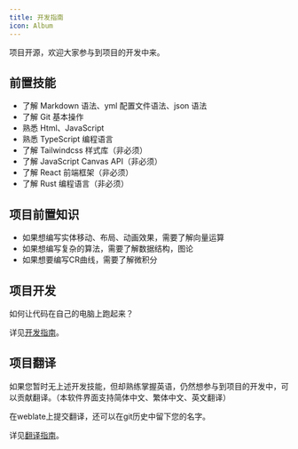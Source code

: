 ```yaml
---
title: 开发指南
icon: Album
---
```


项目开源，欢迎大家参与到项目的开发中来。

## 前置技能

- 了解 Markdown 语法、yml 配置文件语法、json 语法
- 了解 Git 基本操作
- 熟悉 Html、JavaScript
- 熟悉 TypeScript 编程语言
- 了解 Tailwindcss 样式库（非必须）
- 了解 JavaScript Canvas API（非必须）
- 了解 React 前端框架（非必须）
- 了解 Rust 编程语言（非必须）

## 项目前置知识

- 如果想编写实体移动、布局、动画效果，需要了解向量运算
- 如果想编写复杂的算法，需要了解数据结构，图论
- 如果想要编写CR曲线，需要了解微积分

## 项目开发

如何让代码在自己的电脑上跑起来？

详见[开发指南](./contribute/env)。

## 项目翻译

如果您暂时无上述开发技能，但却熟练掌握英语，仍然想参与到项目的开发中，可以贡献翻译。（本软件界面支持简体中文、繁体中文、英文翻译）

在weblate上提交翻译，还可以在git历史中留下您的名字。

详见[翻译指南](./contribute/weblate)。